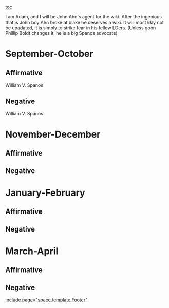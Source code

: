[[toc]]


I am Adam, and I will be John Ahn's agent for the wiki. After the ingenious that is John boy Ahn broke at blake he deserves a wiki. It will most likly not be upadated, it is simply to strike fear in his fellow LDers. (Unless goon Phillip Boldt changes it, he is a big Spanos advocate) 

=September-October= 
==Affirmative== 

William V. Spanos
==Negative== 
William V. Spanos
=November-December= 
==Affirmative== 
==Negative== 

=January-February= 
==Affirmative== 
==Negative== 

=March-April= 
==Affirmative== 
==Negative== 

[[include page="space.template.Footer"]]